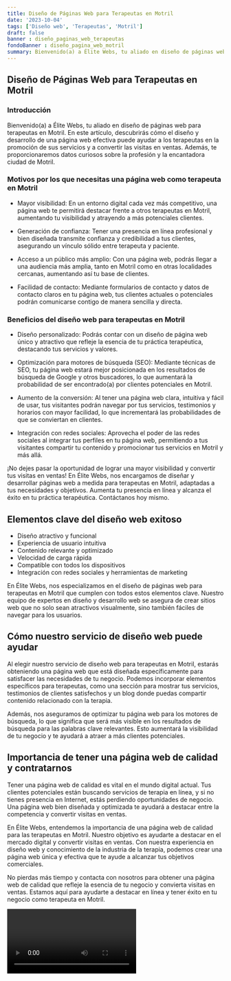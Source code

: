 ```yaml
---
title: Diseño de Páginas Web para Terapeutas en Motril
date: '2023-10-04'
tags: ['Diseño web', 'Terapeutas', 'Motril']
draft: false
banner : diseño_paginas_web_terapeutas
fondoBanner : diseño_pagina_web_motril
summary: Bienvenido(a) a Élite Webs, tu aliado en diseño de páginas web para terapeutas en Motril. En este artículo, descubrirás cómo el diseño y desarrollo de una página web efectiva puede ayudar a los terapeutas en la promoción de sus servicios y a convertir las visitas en ventas. Además, te proporcionaremos datos curiosos sobre la profesión y la encantadora ciudad de Motril.
---
```


## Diseño de Páginas Web para Terapeutas en Motril

### Introducción

Bienvenido(a) a Élite Webs, tu aliado en diseño de páginas web para terapeutas en Motril. En este artículo, descubrirás cómo el diseño y desarrollo de una página web efectiva puede ayudar a los terapeutas en la promoción de sus servicios y a convertir las visitas en ventas. Además, te proporcionaremos datos curiosos sobre la profesión y la encantadora ciudad de Motril.

### Motivos por los que necesitas una página web como terapeuta en Motril

- Mayor visibilidad: En un entorno digital cada vez más competitivo, una página web te permitirá destacar frente a otros terapeutas en Motril, aumentando tu visibilidad y atrayendo a más potenciales clientes.

- Generación de confianza: Tener una presencia en línea profesional y bien diseñada transmite confianza y credibilidad a tus clientes, asegurando un vínculo sólido entre terapeuta y paciente.

- Acceso a un público más amplio: Con una página web, podrás llegar a una audiencia más amplia, tanto en Motril como en otras localidades cercanas, aumentando así tu base de clientes.

- Facilidad de contacto: Mediante formularios de contacto y datos de contacto claros en tu página web, tus clientes actuales o potenciales podrán comunicarse contigo de manera sencilla y directa.

### Beneficios del diseño web para terapeutas en Motril

- Diseño personalizado: Podrás contar con un diseño de página web único y atractivo que refleje la esencia de tu práctica terapéutica, destacando tus servicios y valores.

- Optimización para motores de búsqueda (SEO): Mediante técnicas de SEO, tu página web estará mejor posicionada en los resultados de búsqueda de Google y otros buscadores, lo que aumentará la probabilidad de ser encontrado(a) por clientes potenciales en Motril.

- Aumento de la conversión: Al tener una página web clara, intuitiva y fácil de usar, tus visitantes podrán navegar por tus servicios, testimonios y horarios con mayor facilidad, lo que incrementará las probabilidades de que se conviertan en clientes.

- Integración con redes sociales: Aprovecha el poder de las redes sociales al integrar tus perfiles en tu página web, permitiendo a tus visitantes compartir tu contenido y promocionar tus servicios en Motril y más allá.

¡No dejes pasar la oportunidad de lograr una mayor visibilidad y convertir tus visitas en ventas! En Élite Webs, nos encargamos de diseñar y desarrollar páginas web a medida para terapeutas en Motril, adaptadas a tus necesidades y objetivos. Aumenta tu presencia en línea y alcanza el éxito en tu práctica terapéutica. Contáctanos hoy mismo.

<GifSeo />

<Cta />

## Elementos clave del diseño web exitoso

- Diseño atractivo y funcional
- Experiencia de usuario intuitiva
- Contenido relevante y optimizado
- Velocidad de carga rápida
- Compatible con todos los dispositivos
- Integración con redes sociales y herramientas de marketing

En Élite Webs, nos especializamos en el diseño de páginas web para terapeutas en Motril que cumplen con todos estos elementos clave. Nuestro equipo de expertos en diseño y desarrollo web se asegura de crear sitios web que no solo sean atractivos visualmente, sino también fáciles de navegar para los usuarios.

## Cómo nuestro servicio de diseño web puede ayudar

Al elegir nuestro servicio de diseño web para terapeutas en Motril, estarás obteniendo una página web que está diseñada específicamente para satisfacer las necesidades de tu negocio. Podemos incorporar elementos específicos para terapeutas, como una sección para mostrar tus servicios, testimonios de clientes satisfechos y un blog donde puedas compartir contenido relacionado con la terapia.

Además, nos aseguramos de optimizar tu página web para los motores de búsqueda, lo que significa que será más visible en los resultados de búsqueda para las palabras clave relevantes. Esto aumentará la visibilidad de tu negocio y te ayudará a atraer a más clientes potenciales.

## Importancia de tener una página web de calidad y contratarnos

Tener una página web de calidad es vital en el mundo digital actual. Tus clientes potenciales están buscando servicios de terapia en línea, y si no tienes presencia en Internet, estás perdiendo oportunidades de negocio. Una página web bien diseñada y optimizada te ayudará a destacar entre la competencia y convertir visitas en ventas.

En Élite Webs, entendemos la importancia de una página web de calidad para las terapeutas en Motril. Nuestro objetivo es ayudarte a destacar en el mercado digital y convertir visitas en ventas. Con nuestra experiencia en diseño web y conocimiento de la industria de la terapia, podemos crear una página web única y efectiva que te ayude a alcanzar tus objetivos comerciales.

No pierdas más tiempo y contacta con nosotros para obtener una página web de calidad que refleje la esencia de tu negocio y convierta visitas en ventas. Estamos aquí para ayudarte a destacar en línea y tener éxito en tu negocio como terapeuta en Motril.

<Video />

<CtaBot job='Terapeutas' city='Motril'/>

<Gmaps query='Motril+españa+maps' />